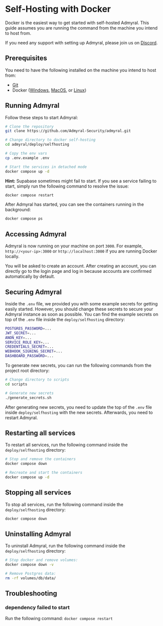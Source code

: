 # Self-Hosting with Docker

Docker is the easiest way to get started with self-hosted Admyral. This guide assumes you are running the command from the machine you intend to host from.

If you need any support with setting up Admyral, please join us on [Discord](https://discord.gg/GqbJZT9Hbf).

## Prerequisites

You need to have the following installed on the machine you intend to host from:

-   [Git](https://git-scm.com/downloads)
-   Docker ([Windows](https://docs.docker.com/desktop/install/windows-install/), [MacOS](https://docs.docker.com/desktop/install/mac-install/), or [Linux](https://docs.docker.com/desktop/install/linux-install/))

## Running Admyral

Follow these steps to start Admyral:

```bash
# Clone the repository
git clone https://github.com/Admyral-Security/admyral.git

# Change directory to docker self-hosting
cd admyral/deploy/selfhosting

# Copy the env vars
cp .env.example .env

# Start the services in detached mode
docker compose up -d
```

**Hint:** Supabase sometimes might fail to start. If you see a service failing to start, simply run the following command to resolve the issue:

```bash
docker compose restart
```

After Admyral has started, you can see the containers running in the background:

```bash
docker compose ps
```

## Accessing Admyral

Admyral is now running on your machine on port `3000`. For example, `http://<your-ip>:3000` or `http://localhost:3000` if you are running Docker locally.

You will be asked to create an account. After creating an account, you can directly go to the login page and log in because accounts are confirmed automatically by default.

## Securing Admyral

Inside the `.env` file, we provided you with some example secrets for getting easily started. However, you should change these secrets to secure your Admyral instance as soon as possible.
You can find the example secrets on top of the `.env` file inside the `deploy/selfhosting` directory:

```bash
POSTGRES_PASSWORD=...
JWT_SECRET=...
ANON_KEY=...
SERVICE_ROLE_KEY=...
CREDENTIALS_SECRET=...
WEBHOOK_SIGNING_SECRET=...
DASHBOARD_PASSWORD=...
```

To generate new secrets, you can run the following commands from the project root directory:

```bash
# Change directory to scripts
cd scripts

# Generate new secrets
./generate_secrets.sh
```

After generating new secrets, you need to update the top of the `.env` file inside `deploy/selfhosting` with the new secrets. Afterwards, you need to restart Admyral.

## Restarting all services

To restart all services, run the following command inside the `deploy/selfhosting` directory:

```bash
# Stop and remove the containers
docker compose down

# Recreate and start the containers
docker compose up -d
```

## Stopping all services

To stop all services, run the following command inside the `deploy/selfhosting` directory:

```bash
docker compose down
```

## Uninstalling Admyral

To uninstall Admyral, run the following command inside the `deploy/selfhosting` directory:

```bash
# Stop docker and remove volumes:
docker compose down -v

# Remove Postgres data:
rm -rf volumes/db/data/
```

## Troubleshooting

### dependency failed to start

Run the following command: `docker compose restart`
